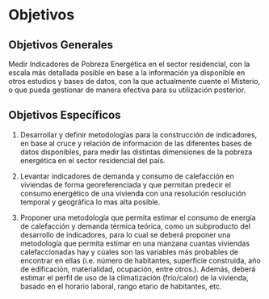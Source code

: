 # Objetivos {#objetivos}


## Objetivos Generales

Medir Indicadores de Pobreza Energética en el sector residencial, con la escala más detallada posible en base a la información ya disponible en otros estudios y bases de datos, con la que actualmente cuente el Misterio, o que pueda gestionar de manera efectiva para su utilización posterior.


## Objetivos Específicos


1. Desarrollar y definir metodologías para la construcción de indicadores, en base al cruce y relación de información de las diferentes bases de datos disponibles, para medir las distintas dimensiones de la pobreza energética en el sector residencial del país.

2. Levantar indicadores de demanda y consumo de calefacción en viviendas de forma georeferenciada y que permitan predecir el consumo energético de una vivienda con una resolución resolución temporal y geográfica lo mas alta posible.

3. Proponer una metodología que permita estimar el consumo de energía de calefacción y demanda térmica teórica, como un subproducto del desarrollo de indicadores, para lo cual se deberá proponer una metodología que permita estimar en una manzana cuantas viviendas calefaccionadas hay y cúales son las variables más probables de encontrar en ellas (i.e. número de habitantes,  superficie construida, año de edificación, materialidad, ocupación, entre otros.). Además, deberá estimar el perfil de uso de la climatización (frío/calor) de la vivienda, basado en el horario laboral, rango etario de habitantes, etc.
